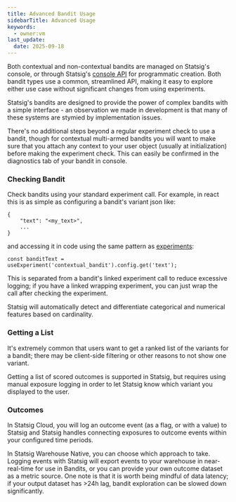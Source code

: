 ```yaml
---
title: Advanced Bandit Usage
sidebarTitle: Advanced Usage
keywords:
  - owner:vm
last_update:
  date: 2025-09-18
---
```


Both contextual and non-contextual bandits are managed on Statsig's console, or through Statsig's [console API](../console-api/autotunes.mdx) for programmatic creation. Both bandit types use a common, streamlined API, making it easy to explore either use case without significant changes from using experiments.

Statsig's bandits are designed to provide the power of complex bandits with a simple interface - an observation we made in development is that many of these systems are stymied by implementation issues.

There's no additional steps beyond a regular experiment check to use a bandit, though for contextual multi-armed bandits you will want to make sure that you attach any context to your user object (usually at initialization) before making the experiment check. This can easily be confirmed in the diagnostics tab of your bandit in console.

### Checking Bandit

Check bandits using your standard experiment call. For example, in react this is as simple as configuring a bandit's variant json like:

```
{
    "text": "<my_text>",
    ...
}
```

and accessing it in code using the same pattern as [experiments](../guides/abn-tests.mdx):

```
const banditText = useExperiment('contextual_bandit').config.get('text');
```

This is separated from a bandit's linked experiment call to reduce excessive logging; if you have a linked wrapping experiment, you can just wrap the call after checking the experiment.

Statsig will automatically detect and differentiate categorical and numerical features based on cardinality.

### Getting a List

It's extremely common that users want to get a ranked list of the variants for a bandit; there may be client-side filtering or other reasons to not show one variant.

Getting a list of scored outcomes is supported in Statsig, but requires using manual exposure logging in order to let Statsig know which variant you displayed to the user.

### Outcomes

In Statsig Cloud, you will log an outcome event (as a flag, or with a value) to Statsig and Statsig handles connecting exposures to outcome events within your configured time periods.

In Statsig Warehouse Native, you can choose which approach to take. Logging events with Statsig will export events to your warehouse in near-real-time for use in Bandits, or you can provide your own outcome dataset as a metric source. One note is that it is worth being mindful of data latency; if your output dataset has >24h lag, bandit exploration can be slowed down significantly.
